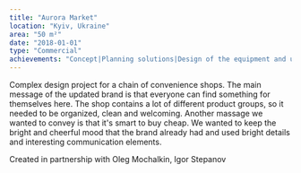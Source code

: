 ```yaml
---
title: "Aurora Market"
location: "Kyiv, Ukraine"
area: "50 m²"
date: "2018-01-01"
type: "Commercial"
achievements: "Concept|Planning solutions|Design of the equipment and unique elements|3d visualization|Drawings|Visual communication|Specification of materials and equipment"
---
```


Complex design project for a chain of convenience shops.
The main message of the updated brand is that everyone can find something for themselves here.
The shop contains a lot of different product groups, so it needed to be organized, clean and welcoming.
Another massage we wanted to convey is that it's smart to buy cheap.
We wanted to keep the bright and cheerful mood that the brand already had and used bright details and interesting communication elements.

Created in partnership with Oleg Mochalkin, Igor Stepanov
